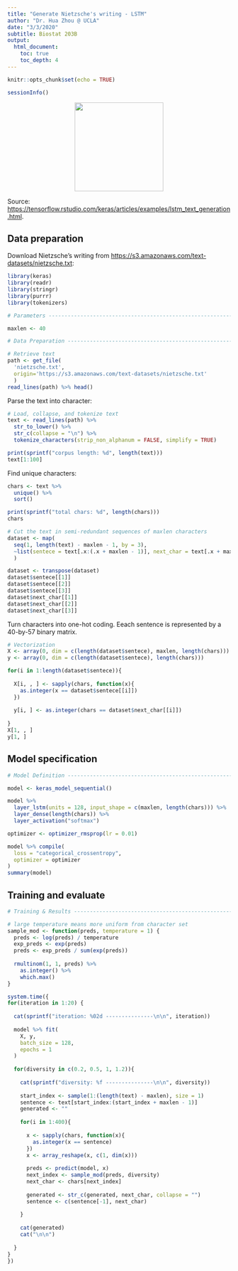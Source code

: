 ```yaml
---
title: "Generate Nietzsche's writing - LSTM"
author: "Dr. Hua Zhou @ UCLA"
date: "3/3/2020"
subtitle: Biostat 203B
output: 
  html_document:
    toc: true
    toc_depth: 4
---
```


```r
knitr::opts_chunk$set(echo = TRUE)
```

```r
sessionInfo()
```

<p align="center">
![](./nietzsche.jpg){width=200px}
</p>

Source: <https://tensorflow.rstudio.com/keras/articles/examples/lstm_text_generation.html>.

## Data preparation

Download Nietzsche's writing from <https://s3.amazonaws.com/text-datasets/nietzsche.txt>:
```r
library(keras)
library(readr)
library(stringr)
library(purrr)
library(tokenizers)

# Parameters --------------------------------------------------------------

maxlen <- 40

# Data Preparation --------------------------------------------------------

# Retrieve text
path <- get_file(
  'nietzsche.txt', 
  origin='https://s3.amazonaws.com/text-datasets/nietzsche.txt'
  )
read_lines(path) %>% head()
```

Parse the text into character:
```r
# Load, collapse, and tokenize text
text <- read_lines(path) %>%
  str_to_lower() %>%
  str_c(collapse = "\n") %>%
  tokenize_characters(strip_non_alphanum = FALSE, simplify = TRUE)

print(sprintf("corpus length: %d", length(text)))
text[1:100]
```
Find unique characters:
```r
chars <- text %>%
  unique() %>%
  sort()

print(sprintf("total chars: %d", length(chars)))
chars
```

```r
# Cut the text in semi-redundant sequences of maxlen characters
dataset <- map(
  seq(1, length(text) - maxlen - 1, by = 3), 
  ~list(sentece = text[.x:(.x + maxlen - 1)], next_char = text[.x + maxlen])
  )

dataset <- transpose(dataset)
dataset$sentece[[1]]
dataset$sentece[[2]]
dataset$sentece[[3]]
dataset$next_char[[1]]
dataset$next_char[[2]]
dataset$next_char[[3]]
```
Turn characters into one-hot coding. Eeach sentence is represented by a 40-by-57 binary matrix.
```r
# Vectorization
X <- array(0, dim = c(length(dataset$sentece), maxlen, length(chars)))
y <- array(0, dim = c(length(dataset$sentece), length(chars)))

for(i in 1:length(dataset$sentece)){
  
  X[i, , ] <- sapply(chars, function(x){
    as.integer(x == dataset$sentece[[i]])
  })
  
  y[i, ] <- as.integer(chars == dataset$next_char[[i]])
  
}
X[1, , ]
y[1, ]
```

## Model specification

```r
# Model Definition --------------------------------------------------------

model <- keras_model_sequential()

model %>%
  layer_lstm(units = 128, input_shape = c(maxlen, length(chars))) %>%
  layer_dense(length(chars)) %>%
  layer_activation("softmax")

optimizer <- optimizer_rmsprop(lr = 0.01)

model %>% compile(
  loss = "categorical_crossentropy", 
  optimizer = optimizer
)
summary(model)
```

## Training and evaluate

```r
# Training & Results ----------------------------------------------------

# large temperature means more uniform from character set
sample_mod <- function(preds, temperature = 1) {
  preds <- log(preds) / temperature
  exp_preds <- exp(preds)
  preds <- exp_preds / sum(exp(preds))
  
  rmultinom(1, 1, preds) %>% 
    as.integer() %>%
    which.max()
}

system.time({
for(iteration in 1:20) {
  
  cat(sprintf("iteration: %02d ---------------\n\n", iteration))
  
  model %>% fit(
    X, y,
    batch_size = 128,
    epochs = 1
  )
  
  for(diversity in c(0.2, 0.5, 1, 1.2)){
    
    cat(sprintf("diversity: %f ---------------\n\n", diversity))
    
    start_index <- sample(1:(length(text) - maxlen), size = 1)
    sentence <- text[start_index:(start_index + maxlen - 1)]
    generated <- ""
    
    for(i in 1:400){
      
      x <- sapply(chars, function(x){
        as.integer(x == sentence)
      })
      x <- array_reshape(x, c(1, dim(x)))
      
      preds <- predict(model, x)
      next_index <- sample_mod(preds, diversity)
      next_char <- chars[next_index]
      
      generated <- str_c(generated, next_char, collapse = "")
      sentence <- c(sentence[-1], next_char)
      
    }
    
    cat(generated)
    cat("\n\n")
    
  }
}
})
```
